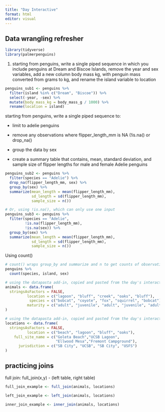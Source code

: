 ```yaml
---
title: "Day Interactive"
format: html
editor: visual
---
```


## Data wrangling refresher

```r
library(tidyverse)
library(palmerpenguins)
```

1.  starting from penguins, write a single piped sequence in which you include penguins at Dream and Biscoe Islands, remove the year and sex variables, add a new column body mass kg, with penguin mass converted from grams to kg, and rename the island variable to location

```r
penguins_sub1 <- penguins %>% 
  filter(island %in% c("Dream", "Biscoe")) %>% 
  select(-year, -sex) %>% 
  mutate(body_mass_kg = body_mass_g / 1000) %>% 
  rename(location = island)
```

starting from penguins, write a single piped sequence to:

-   limit to adelie penguins

-   remove any observations where flipper_length_mm is NA (!is.na() or drop_na()

-   group the data by sex

-   create a summary table that contains, mean, standard deviation, and sample size of flipper lengths for male and female Adelie penguins

```r
penguins_sub2 <- penguins %>% 
  filter(species == "Adelie") %>% 
  drop_na(flipper_length_mm, sex) %>% 
  group_by(sex) %>% 
  summarize(mean_length = mean(flipper_length_mm),
            sd_length = sd(flipper_length_mm),
            sample_size = n())

# Or, using !is.na(), which can only use one input
penguins_sub3 <- penguins %>% 
  filter(species == "Adelie", 
         !is.na(flipper_length_mm),
         !is.na(sex)) %>% 
  group_by(sex) %>% 
  summarize(mean_length = mean(flipper_length_mm),
            sd_length = sd(flipper_length_mm),
            sample_size = n())
```

Using count()

```r
# count() wraps group_by and summarize and n to get counts of observations. If you want summary statistics, you still want to use all 3 together
penguins %>% 
  count(species, island, sex)
```

```r
# using the datapasta add-in, copied and pasted from the day's interactive
animals <- data.frame(
  stringsAsFactors = FALSE,
          location = c("lagoon", "bluff", "creek", "oaks", "bluff"),
           species = c("bobcat", "coyote", "fox", "squirrel", "bobcat"),
          maturity = c("adult", "juvenile", "adult", "juvenile", "adult")
)
```

```r
# using the datapasta add-in, copied and pasted from the day's interactive
locations <- data.frame(
  stringsAsFactors = FALSE,
          location = c("beach", "lagoon", "bluff", "oaks"),
    full_site_name = c("Goleta Beach","UCSB Lagoon",
                       "Ellwood Mesa","Fremont Campground"),
      jurisdiction = c("SB City", "UCSB", "SB City", "USFS")
)
```

## practicing joins

full join: full_join(x,y) - (left table, right table)

```r
full_join_example <- full_join(animals, locations)
```

```r
left_join_example <- left_join(animals, locations)
```

```r
inner_join_example <- inner_join(animals, locations)
```
